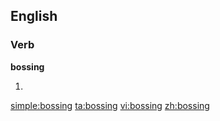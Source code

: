 ==English==

===Verb===
'''bossing'''

# {{present participle of|[[boss]]}}

[[simple:bossing]]
[[ta:bossing]]
[[vi:bossing]]
[[zh:bossing]]